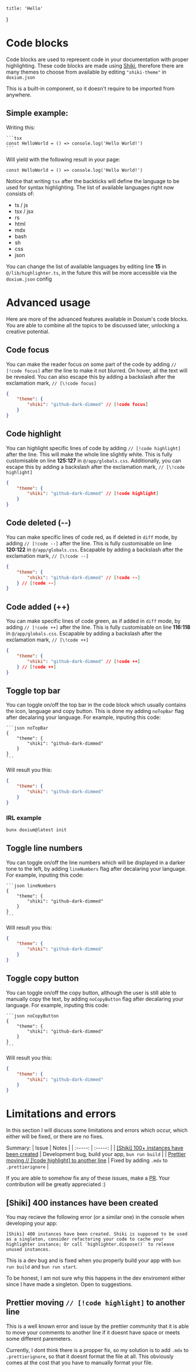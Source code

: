     title: 'Hello'
}

# Code blocks

Code blocks are used to represent code in your documentation with proper highlighting. These code blocks are made using [Shiki](https://shiki.matsu.io/),
therefore there are many themes to choose from available by editing `"shiki-theme"` in `doxium.json`

This is a built-in component, so it doesn't require to be imported from anywhere.

## Simple example:

Writing this:

````mdx
```tsx
const HelloWorld = () => console.log('Hello World!')
```
````

Will yield with the following result in your page:

```tsx
const HelloWorld = () => console.log('Hello World!')
```

Notice that writing `tsx` after the backticks will define the language to be used for syntax highlighting. The list of available languages right now consists of:
- ts / js
- tsx / jsx
- rs
- html
- mdx
- bash
- sh
- css
- json

You can change the list of available languages by editing line <strong>15</strong> in `@/lib/highlighter.ts`, in the future this will be more accessible via the `doxium.json` config

# Advanced usage

Here are more of the advanced features available in Doxium's code blocks. You are able to combine all the topics to be discussed later, unlocking a creative potential.

## Code focus

You can make the reader focus on some part of the code by adding `// [!code focus]` after the line to make it not blurred. On hover, all the text will be revealed. 
You can also escape this by adding a backslash after the exclamation mark, `// [\!code focus]`

```json
{
    "theme": { 
        "shiki": "github-dark-dimmed" // [!code focus] 
    }
}
```

## Code highlight

You can highlight specific lines of code by adding `// [!code highlight]` after the line. This will make the whole line slightly white. This is fully customisable on line <strong>125:127</strong> in `@/app/globals.css`. 
Additionally, you can escape this by adding a backslash after the exclamation mark, `// [\!code highlight]`

```json
{
    "theme": { 
        "shiki": "github-dark-dimmed" // [!code highlight]  
    }
}
```

## Code deleted (--)

You can make specific lines of code red, as if deleted in `diff` mode, by adding `// [!code --]` after the line. This is fully customisable on line <strong>120:122</strong> in `@/app/globals.css`. 
Escapable by adding a backslash after the exclamation mark, `// [\!code --]`

```json
{
    "theme": { 
        "shiki": "github-dark-dimmed" // [!code --]  
    } // [!code --]  
}
```

## Code added (++)

You can make specific lines of code green, as if added in `diff` mode, by adding `// [!code ++]` after the line. This is fully customisable on line <strong>116:118</strong> in `@/app/globals.css`. 
Escapable by adding a backslash after the exclamation mark, `// [\!code ++]`

```json
{
    "theme": { 
        "shiki": "github-dark-dimmed" // [!code ++]  
    } // [!code ++]  
}
```

## Toggle top bar

You can toggle on/off the top bar in the code block which usually contains the icon, language and copy button. 
This is done my adding `noTopBar` flag after decalaring your language. For example, inputing this code:

````mdx
```json noTopBar
{
    "theme": { 
        "shiki": "github-dark-dimmed"
    } 
}
```
````

Will result you this:

```json noTopBar
{
    "theme": { 
        "shiki": "github-dark-dimmed"
    } 
}
```

### IRL example

```bash noTopBar
bunx doxium@latest init
```

## Toggle line numbers

You can toggle on/off the line numbers which will be displayed in a darker tone to the left, by adding `lineNumbers` flag after decalaring your language.
For example, inputing this code:

````mdx
```json lineNumbers
{
    "theme": { 
        "shiki": "github-dark-dimmed"
    } 
}
```
````

Will result you this:

```json lineNumbers
{
    "theme": { 
        "shiki": "github-dark-dimmed"
    } 
}
```

## Toggle copy button

You can toggle on/off the copy button, although the user is still able to manually copy the text, by adding `noCopyButton` flag after decalaring your language.
For example, inputing this code:

````mdx
```json noCopyButton
{
    "theme": { 
        "shiki": "github-dark-dimmed"
    } 
}
```
````

Will result you this:

```json noCopyButton
{
    "theme": { 
        "shiki": "github-dark-dimmed"
    } 
}
```


# Limitations and errors

In this section I will discuss some limitations and errors which occur, which either will be fixed, or there are no fixes.

Summary:
| Issue | Notes |
| :-----: | :-----: |
| [[Shiki] 100+ instances have been created](#shiki-400-instances-have-been-created) | Development bug, build your app, `bun run build` |
| [Prettier moving // [!code highlight] to another line](prettier-moving-object-object-to-another-line) | Fixed by adding `.mdx` to `.prettierignore` |


If you are able to somehow fix any of these issues, make a [PR](https://github.com/konyogony/Doxium/pulls). Your contribution will be greatly appreciated :)


## [Shiki] 400 instances have been created

You may recieve the following error (or a similar one) in the console when developing your app:

``[Shiki] 400 instances have been created. Shiki is supposed to be used as a singleton, consider refactoring your code to cache your highlighter instance; Or call `highlighter.dispose()` to release unused instances.``

This is a dev bug and is fixed when you properly build your app with `bun run build` and `bun run start`. 

To be honest, I am not sure why this happens in the dev enviroment either since I have made a singleton. Open to suggestions.


## Prettier moving `// [!code highlight]` to another line

This is a well known error and issue by the prettier community that it is able to move your comments to another line if it doesnt have space or meets some different paremeters. 

Currently, I dont think there is a propper fix, so my solution is to add `.mdx` to `.prettierignore`, so that it doesnt format the file at all. This obviously comes at the cost that you have to manually format your file.